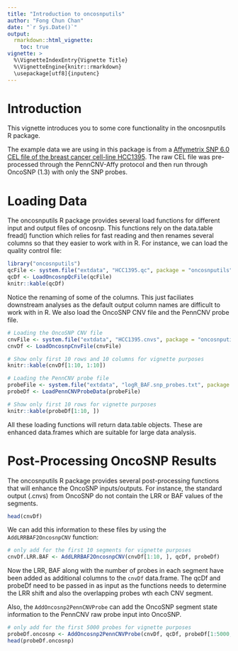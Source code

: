 ```yaml
---
title: "Introduction to oncosnputils"
author: "Fong Chun Chan"
date: "`r Sys.Date()`"
output: 
  rmarkdown::html_vignette:
    toc: true
vignette: >
  %\VignetteIndexEntry{Vignette Title}
  %\VignetteEngine{knitr::rmarkdown}
  \usepackage[utf8]{inputenc}
---
```


# Introduction

This vignette introduces you to some core functionality in the oncosnputils R package. 

The example data we are using in this package is from a [Affymetrix SNP 6.0 CEL file of the breast cancer cell-line HCC1395](ftp://ftp.ncbi.nlm.nih.gov/geo/samples/GSM888nnn/GSM888107/suppl/GSM888107.CEL.gz). The raw CEL file was pre-processed through the PennCNV-Affy protocol and then run through OncoSNP (1.3) with only the SNP probes.

# Loading Data

The oncosnputils R package provides several load functions for different input and output files of oncosnp. This functions rely on the data.table fread() function which relies for fast reading and then renames several columns so that they easier to work with in R. For instance, we can load the quality control file:

```r
library("oncosnputils")
qcFile <- system.file("extdata", "HCC1395.qc", package = "oncosnputils")
qcDf <- LoadOncosnpQcFile(qcFile)
knitr::kable(qcDf)
```

Notice the renaming of some of the columns. This just faciliates downstream analyses as the default output column names are difficult to work with in R. We also load the OncoSNP CNV file and the PennCNV probe file.

```r
# Loading the OncoSNP CNV file
cnvFile <- system.file("extdata", "HCC1395.cnvs", package = "oncosnputils")
cnvDf <- LoadOncosnpCnvFile(cnvFile)

# Show only first 10 rows and 10 columns for vignette purposes
knitr::kable(cnvDf[1:10, 1:10])
```

```r
# Loading the PennCNV probe file
probeFile <- system.file("extdata", "logR_BAF.snp_probes.txt", package = "oncosnputils")
probeDf <- LoadPennCNVProbeData(probeFile)

# Show only first 10 rows for vignette purposes
knitr::kable(probeDf[1:10, ])
```

All these loading functions will return data.table objects. These are enhanced data.frames which are suitable for large data analysis.

# Post-Processing OncoSNP Results

The oncosnputils R package provides several post-processing functions that will enhance the OncoSNP inputs/outputs. For instance, the standard output (.cnvs) from OncoSNP do not contain the LRR or BAF values of the segments. 

```r
head(cnvDf)
```

We can add this information to these files by using the `AddLRRBAF2OncosnpCNV` function:

```r
# only add for the first 10 segments for vignette purposes
cnvDf.LRR.BAF <- AddLRRBAF2OncosnpCNV(cnvDf[1:10, ], qcDf, probeDf)
```

Now the LRR, BAF along with the number of probes in each segment have been added as additional columns to the `cnvDf` data.frame. The qcDf and probeDf need to be passed in as input as the functions needs to determine the LRR shift and also the overlapping probes wth each CNV segment.

Also, the `AddOncosnp2PennCNVProbe` can add the OncoSNP segment state information to the PennCNV raw probe input into OncoSNP.

```r
# only add for the first 5000 probes for vignette purposes
probeDf.oncosnp <- AddOncosnp2PennCNVProbe(cnvDf, qcDf, probeDf[1:5000, ])
head(probeDf.oncosnp)
```
